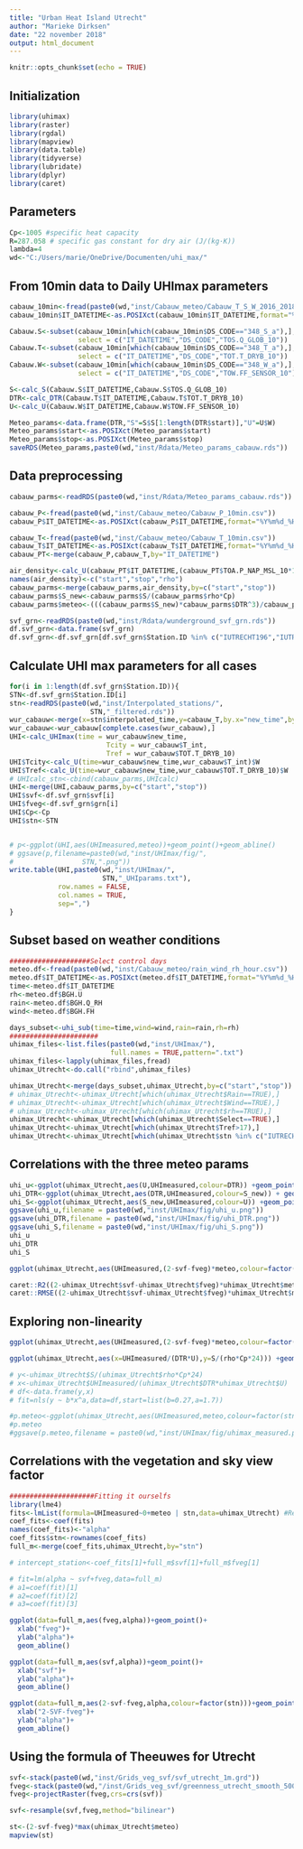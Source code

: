 ```yaml
---
title: "Urban Heat Island Utrecht"
author: "Marieke Dirksen"
date: "22 november 2018"
output: html_document
---
```


```r
knitr::opts_chunk$set(echo = TRUE)
```

## Initialization
```r
library(uhimax)
library(raster)
library(rgdal)
library(mapview)
library(data.table)
library(tidyverse)
library(lubridate)
library(dplyr)
library(caret)
```

## Parameters

```r
Cp<-1005 #specific heat capacity
R=287.058 # specific gas constant for dry air (J/(kg·K))
lambda=4
wd<-"C:/Users/marie/OneDrive/Documenten/uhi_max/"
```

## From 10min data to Daily UHImax parameters
```r
cabauw_10min<-fread(paste0(wd,"inst/Cabauw_meteo/Cabauw_T_S_W_2016_201809.csv"))
cabauw_10min$IT_DATETIME<-as.POSIXct(cabauw_10min$IT_DATETIME,format="%Y%m%d_%H%M00_000000")

Cabauw.S<-subset(cabauw_10min[which(cabauw_10min$DS_CODE=="348_S_a"),],
                 select = c("IT_DATETIME","DS_CODE","TOS.Q_GLOB_10"))
Cabauw.T<-subset(cabauw_10min[which(cabauw_10min$DS_CODE=="348_T_a"),],
                 select = c("IT_DATETIME","DS_CODE","TOT.T_DRYB_10"))
Cabauw.W<-subset(cabauw_10min[which(cabauw_10min$DS_CODE=="348_W_a"),],
                 select = c("IT_DATETIME","DS_CODE","TOW.FF_SENSOR_10"))

S<-calc_S(Cabauw.S$IT_DATETIME,Cabauw.S$TOS.Q_GLOB_10)
DTR<-calc_DTR(Cabauw.T$IT_DATETIME,Cabauw.T$TOT.T_DRYB_10)
U<-calc_U(Cabauw.W$IT_DATETIME,Cabauw.W$TOW.FF_SENSOR_10)

Meteo_params<-data.frame(DTR,"S"=S$S[1:length(DTR$start)],"U"=U$W)
Meteo_params$start<-as.POSIXct(Meteo_params$start)
Meteo_params$stop<-as.POSIXct(Meteo_params$stop)
saveRDS(Meteo_params,paste0(wd,"inst/Rdata/Meteo_params_cabauw.rds"))


```

## Data preprocessing
```r
cabauw_parms<-readRDS(paste0(wd,"inst/Rdata/Meteo_params_cabauw.rds"))

cabauw_P<-fread(paste0(wd,"inst/Cabauw_meteo/Cabauw_P_10min.csv"))
cabauw_P$IT_DATETIME<-as.POSIXct(cabauw_P$IT_DATETIME,format="%Y%m%d_%H%M00_000000")

cabauw_T<-fread(paste0(wd,"inst/Cabauw_meteo/Cabauw_T_10min.csv"))
cabauw_T$IT_DATETIME<-as.POSIXct(cabauw_T$IT_DATETIME,format="%Y%m%d_%H%M00_000000")
cabauw_PT<-merge(cabauw_P,cabauw_T,by="IT_DATETIME")

air_density<-calc_U(cabauw_PT$IT_DATETIME,(cabauw_PT$TOA.P_NAP_MSL_10*100)/(R*(cabauw_PT$TOT.T_DRYB_10+273.15)))
names(air_density)<-c("start","stop","rho")
cabauw_parms<-merge(cabauw_parms,air_density,by=c("start","stop"))
cabauw_parms$S_new<-cabauw_parms$S/(cabauw_parms$rho*Cp)
cabauw_parms$meteo<-(((cabauw_parms$S_new)*cabauw_parms$DTR^3)/cabauw_parms$U)^(1/lambda)

svf_grn<-readRDS(paste0(wd,"inst/Rdata/wunderground_svf_grn.rds"))
df.svf_grn<-data.frame(svf_grn)
df.svf_grn<-df.svf_grn[df.svf_grn$Station.ID %in% c("IUTRECHT196","IUTRECHT376","IUTRECHT299"),]
```

## Calculate UHI max parameters for all cases
```r
for(i in 1:length(df.svf_grn$Station.ID)){
STN<-df.svf_grn$Station.ID[i]
stn<-readRDS(paste0(wd,"inst/Interpolated_stations/",
                    STN,"_filtered.rds"))
wur_cabauw<-merge(x=stn$interpolated_time,y=cabauw_T,by.x="new_time",by.y="IT_DATETIME")
wur_cabauw<-wur_cabauw[complete.cases(wur_cabauw),]
UHI<-calc_UHImax(time = wur_cabauw$new_time,
                        Tcity = wur_cabauw$T_int,
                        Tref = wur_cabauw$TOT.T_DRYB_10)
UHI$Tcity<-calc_U(time=wur_cabauw$new_time,wur_cabauw$T_int)$W
UHI$Tref<-calc_U(time=wur_cabauw$new_time,wur_cabauw$TOT.T_DRYB_10)$W
# UHIcalc_stn<-cbind(cabauw_parms,UHIcalc)
UHI<-merge(UHI,cabauw_parms,by=c("start","stop"))
UHI$svf<-df.svf_grn$svf[i]
UHI$fveg<-df.svf_grn$grn[i]
UHI$Cp<-Cp
UHI$stn<-STN


# p<-ggplot(UHI,aes(UHImeasured,meteo))+geom_point()+geom_abline()
# ggsave(p,filename=paste0(wd,"inst/UHImax/fig/",
#                 STN,".png"))
write.table(UHI,paste0(wd,"inst/UHImax/",
                       STN,"_UHIparams.txt"),
            row.names = FALSE,
            col.names = TRUE,
            sep=",")
}
```

## Subset based on weather conditions
```r
####################Select control days
meteo.df<-fread(paste0(wd,"inst/Cabauw_meteo/rain_wind_rh_hour.csv"))
meteo.df$IT_DATETIME<-as.POSIXct(meteo.df$IT_DATETIME,format="%Y%m%d_%H%M00_000000")
time<-meteo.df$IT_DATETIME
rh<-meteo.df$BGH.U
rain<-meteo.df$BGH.Q_RH
wind<-meteo.df$BGH.FH

days_subset<-uhi_sub(time=time,wind=wind,rain=rain,rh=rh)
######################
uhimax_files<-list.files(paste0(wd,"inst/UHImax/"),
                         full.names = TRUE,pattern=".txt")
uhimax_files<-lapply(uhimax_files,fread)
uhimax_Utrecht<-do.call("rbind",uhimax_files)

uhimax_Utrecht<-merge(days_subset,uhimax_Utrecht,by=c("start","stop"))
# uhimax_Utrecht<-uhimax_Utrecht[which(uhimax_Utrecht$Rain==TRUE),]
# uhimax_Utrecht<-uhimax_Utrecht[which(uhimax_Utrecht$Wind==TRUE),]
# uhimax_Utrecht<-uhimax_Utrecht[which(uhimax_Utrecht$rh==TRUE),]
uhimax_Utrecht<-uhimax_Utrecht[which(uhimax_Utrecht$Select==TRUE),]
uhimax_Utrecht<-uhimax_Utrecht[which(uhimax_Utrecht$Tref>17),]
uhimax_Utrecht<-uhimax_Utrecht[which(uhimax_Utrecht$stn %in% c("IUTRECHT196","IUTRECHT376","IUTRECHT299")),]
```

## Correlations with the three meteo params
```r
uhi_u<-ggplot(uhimax_Utrecht,aes(U,UHImeasured,colour=DTR)) +geom_point() + scale_color_gradientn(colours = terrain.colors(20))
uhi_DTR<-ggplot(uhimax_Utrecht,aes(DTR,UHImeasured,colour=S_new)) + geom_point()+scale_color_gradientn(colours = heat.colors(20))
uhi_S<-ggplot(uhimax_Utrecht,aes(S_new,UHImeasured,colour=U)) +geom_point() + geom_point()+scale_color_gradientn(colours = topo.colors(20))
ggsave(uhi_u,filename = paste0(wd,"inst/UHImax/fig/uhi_u.png"))
ggsave(uhi_DTR,filename = paste0(wd,"inst/UHImax/fig/uhi_DTR.png"))
ggsave(uhi_S,filename = paste0(wd,"inst/UHImax/fig/uhi_S.png"))
uhi_u
uhi_DTR
uhi_S

ggplot(uhimax_Utrecht,aes(UHImeasured,(2-svf-fveg)*meteo,colour=factor(stn))) +geom_point() +geom_abline() +xlim(0,10)+ylim(0,10)

caret::R2((2-uhimax_Utrecht$svf-uhimax_Utrecht$fveg)*uhimax_Utrecht$meteo,uhimax_Utrecht$UHImeasured)
caret::RMSE((2-uhimax_Utrecht$svf-uhimax_Utrecht$fveg)*uhimax_Utrecht$meteo,uhimax_Utrecht$UHImeasured)
```

## Exploring non-linearity
```r
ggplot(uhimax_Utrecht,aes(UHImeasured,(2-svf-fveg)*meteo,colour=factor(stn))) +geom_point() +geom_abline() + xlim(0,10) +ylim(0,10)

ggplot(uhimax_Utrecht,aes(x=UHImeasured/(DTR*U),y=S/(rho*Cp*24))) +geom_point() +ylim(0,0.018) +xlim(0,0.80)

# y<-uhimax_Utrecht$S/(uhimax_Utrecht$rho*Cp*24)
# x<-uhimax_Utrecht$UHImeasured/(uhimax_Utrecht$DTR*uhimax_Utrecht$U)
# df<-data.frame(y,x)
# fit=nls(y ~ b*x^a,data=df,start=list(b=0.27,a=1.7))

#p.meteo<-ggplot(uhimax_Utrecht,aes(UHImeasured,meteo,colour=factor(stn))) +geom_point() +geom_abline()
#p.meteo
#ggsave(p.meteo,filename = paste0(wd,"inst/UHImax/fig/uhimax_measured.png"))
```

## Correlations with the vegetation and sky view factor
```r
#####################Fitting it ourselfs
library(lme4)
fits<-lmList(formula=UHImeasured~0+meteo | stn,data=uhimax_Utrecht) #Residual standard error: 0.04697533
coef_fits<-coef(fits)
names(coef_fits)<-"alpha"
coef_fits$stn<-rownames(coef_fits)
full_m<-merge(coef_fits,uhimax_Utrecht,by="stn")

# intercept_station<-coef_fits[1]+full_m$svf[1]+full_m$fveg[1]

# fit=lm(alpha ~ svf+fveg,data=full_m)
# a1=coef(fit)[1]
# a2=coef(fit)[2]
# a3=coef(fit)[3]

ggplot(data=full_m,aes(fveg,alpha))+geom_point()+
  xlab("fveg")+
  ylab("alpha")+
  geom_abline()

ggplot(data=full_m,aes(svf,alpha))+geom_point()+
  xlab("svf")+
  ylab("alpha")+
  geom_abline()

ggplot(data=full_m,aes(2-svf-fveg,alpha,colour=factor(stn)))+geom_point()+
  xlab("2-SVF-fveg")+
  ylab("alpha")+
  geom_abline()

```



## Using the formula of Theeuwes for Utrecht
```r
svf<-stack(paste0(wd,"inst/Grids_veg_svf/svf_utrecht_1m.grd"))
fveg<-stack(paste0(wd,"/inst/Grids_veg_svf/greenness_utrecht_smooth_500m.grd"))
fveg<-projectRaster(fveg,crs=crs(svf))

svf<-resample(svf,fveg,method="bilinear")

st<-(2-svf-fveg)*max(uhimax_Utrecht$meteo)
mapview(st)
```


